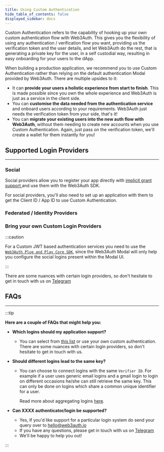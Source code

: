 ```yaml
---
title: Using Custom Authentication
hide_table_of_contents: false
displayed_sidebar: docs
---
```



Custom Authentication refers to the capability of hooking up your own custom authentication flow with Web3Auth. This gives you the flexibility of
using any authentication / verification flow you want, providing us the verification token and the user details, and let Web3Auth do the rest, that is
generating a private key for the user, in a self custodial way, resulting in easy onboarding for your users to the dApp.

When building a production application, we recommend you to use Custom Authentication rather than relying on the default authentication Modal provided
by Web3Auth. There are multiple upsides to it:

- It can **provide your users a holistic experience from start to finish**. This is made possible since you own the whole experience and Web3Auth is
  just as a service in the client side.
- You can **customise the data needed from the authentication service** and onboard users according to your requirements. Web3Auth just needs the
  verification token from your side, that's it!
- You can **migrate your existing users into the new auth flow with Web3Auth**, without them needing to create new accounts when you use Custom
  Authentication. Again, just pass on the verification token, we'll create a wallet for them instantly for you!

## Supported Login Providers

---

### Social

Social providers allow you to register your app directly with [implicit grant support ](https://oauth.net/2/grant-types/implicit/)and use them with
the Web3Auth SDK.

For social providers, you'll also need to set up an application with them to get the Client ID / App ID to use Custom Authentication.

<SocialTiles />

### Federated / Identity Providers

<FederatedTiles />
<SocialViaFederatedTiles />

### Bring your own Custom Login Providers

:::caution

For a Custom JWT based authentication services you need to use the [`Web3Auth Plug and Play Core SDK`](/api-reference/web/core/), since the Web3Auth
Modal will only help you configure the social logins present within the Modal UI.

:::

<BYOCustomJWTTiles />

<!--

Known logins or attestation methods that can be chosen include OAuths and custom logins methods:

| Attestation/Login Method | Lookups | Verifier ID Case-sensitive |
| :----------------------- | :------ | :------------------------- |
| Google OAuth2            | Y       | N                          |
| Discord OAuth2           | Y       | Y                          |
| Twitch OAuth2            | N       | Y                          |
| Facebook OAuth2          | N       | Y                          |
| Apple (Proxy)            | N       | Y                          |
| Github (Proxy)           | Y       | N                          |
| Linkedin (Proxy)         | N       | Y                          |
| Reddit (Proxy)           | Y       | N                          |
| Weibo (Proxy)            | Y       | N                          |
| Twitter (Proxy)          | Y       | N                          |
| Line (Proxy)             | N       | Y                          |
| Auth0 login              | Depends | Depends                    |
| AWS Cognito              | Depends | Depends                    |
| Firebase                 | Depends | Depends                    |
| Custom JWT logins        | Depends | Depends                    |
| Custom ECDSA logins      | Depends | Depends                    |

-->

There are some nuances with certain login providers, so don't hesitate to get in touch with us on [Telegram](https://t.me/web3auth)

<!--

## Suported Login Providers

---

### Social Providers

Social providers allow you to register your app directly with [implicit grant support ](https://oauth.net/2/grant-types/implicit/)and use them with
Web3Auth. The following are the supported social providers and instructions on how to set up an application with them.

- [Google](https://support.google.com/googleapi/answer/6158849)
- [Facebook](https://developers.facebook.com/docs/apps)
- [Twitch](https://dev.twitch.tv/docs/authentication/#registration)
- [Discord](https://discord.com/developers/docs/topics/oauth2)

For social providers, you'll need the Client ID / App ID to create a verifier.

### Federated / Identity Providers

Federated / Identity providers enable you to use some [implicit](https://oauth.net/2/grant-types/implicit/) and
[authorization code](https://oauth.net/2/grant-types/authorization-code/) grants. You could also use social providers on top of Federated / Identity
providers to select other Social providers (e.g: Twitter, Apple, GitHub, LinkedIn, WeChat etc.) that are not natively suported by us. Note: This will
require you to register an app with the Federated / Identity Providers.

Federated / Identity providers directly supported through Web3Auth Dashboard:

- [Auth0](https://auth0.com/docs/connections)

Other Federated / Identity providers that are also supported, but through
[`Custom` Selection for the Login Providers](./#custom-authentication-providers) on the Web3Auth Dashboard.

- [Okta](https://developer.okta.com/docs/concepts/social-login/)
- [AWS Cognito](https://aws.amazon.com/cognito/getting-started/)
- [Firebase](https://cloud.google.com/firestore/docs/client/get-firebase)
- or any OAuth2 compliant login provider

### Bring your own JWT Providers

Bring your own login providers with Web3Auth, using one of the custom login schemes (either via RSA or ECDSA signatures). This way, your users can
still use your existing login provider.

The application should follow the JWT specification and use JWKS for signing the JWT, whose public keys are exposed by an endpoint.

-->

## FAQs

---

:::tip

**Here are a couple of FAQs that might help you:**

- **Which logins should my application support?**

  - You can select from [this list](./verifiers#supported-logins) or use your own custom authentication. There are some nuances with certain login
    providers, so don't hesitate to get in touch with us.

- **Should different logins lead to the same key?**

  - You can choose to connect logins with the same `Verifier ID`. For example if a user uses generic email logins and a gmail login to login on
    different occasions he/she can still retrieve the same key. This can only be done on logins which share a common unique identifier for a user.

    Read more about aggregating logins [here](./verifiers#aggregating-loginsverifiers).

- **Can XXXX authenticator/login be supported?**

  - Yes, If you'd like support for a particular login system do send your query over to hello@web3auth.io
  - If you have any questions, please get in touch with us on [Telegram](https://t.me/web3auth)
  - We'll be happy to help you out!

:::
